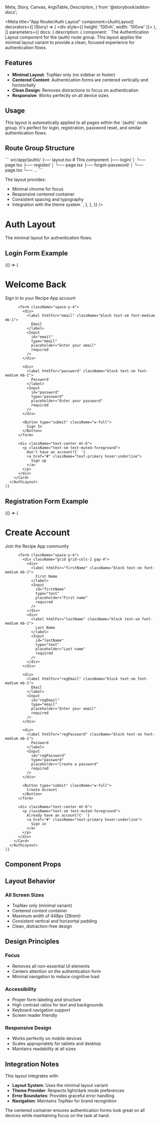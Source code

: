   Meta,
  Story,
  Canvas,
  ArgsTable,
  Description,
} from '@storybook/addon-docs';

<Meta
  title="App Router/Auth Layout"
  component={AuthLayout}
  decorators={[
    (Story) => (
      <div style={{ height: '100vh', width: '100vw' }}>
        <Story />
      </div>
    ),
  ]}
  parameters={{
    docs: {
      description: {
        component: `
The Authentication Layout component for the (auth) route group. This layout applies
the minimal layout variant to provide a clean, focused experience for authentication flows.

## Features

- **Minimal Layout**: TopNav only (no sidebar or footer)
- **Centered Content**: Authentication forms are centered vertically and horizontally
- **Clean Design**: Removes distractions to focus on authentication
- **Responsive**: Works perfectly on all device sizes

## Usage

This layout is automatically applied to all pages within the \`(auth)\` route group.
It's perfect for login, registration, password reset, and similar authentication flows.

## Route Group Structure

\`\`\`
src/app/(auth)/
├── layout.tsx # This component
├── login/
│ └── page.tsx
├── register/
│ └── page.tsx
├── forgot-password/
│ └── page.tsx
└── ...
\`\`\`

The layout provides:

- Minimal chrome for focus
- Responsive centered container
- Consistent spacing and typography
- Integration with the theme system
  `,
  },
  },
  }}
  />

# Auth Layout

The minimal layout for authentication flows.

## Login Form Example

<Canvas>
  <Story name="Login Form">
    {() => (
      <AuthLayout>
        <Card className="p-8">
          <div className="text-center mb-8">
            <div className="flex items-center justify-center mb-4">
              <ChefHat className="h-10 w-10 text-primary" />
            </div>
            <h1 className="text-2xl font-bold">Welcome Back</h1>
            <p className="text-muted-foreground">Sign in to your Recipe App account</p>
          </div>

          <form className="space-y-4">
            <div>
              <label htmlFor="email" className="block text-sm font-medium mb-1">
                Email
              </label>
              <Input
                id="email"
                type="email"
                placeholder="Enter your email"
                required
              />
            </div>

            <div>
              <label htmlFor="password" className="block text-sm font-medium mb-1">
                Password
              </label>
              <Input
                id="password"
                type="password"
                placeholder="Enter your password"
                required
              />
            </div>

            <Button type="submit" className="w-full">
              Sign In
            </Button>
          </form>

          <div className="text-center mt-6">
            <p className="text-sm text-muted-foreground">
              Don't have an account?{' '}
              <a href="#" className="text-primary hover:underline">
                Sign up
              </a>
            </p>
          </div>
        </Card>
      </AuthLayout>
    )}

  </Story>
</Canvas>

## Registration Form Example

<Canvas>
  <Story name="Registration Form">
    {() => (
      <AuthLayout>
        <Card className="p-8">
          <div className="text-center mb-8">
            <div className="flex items-center justify-center mb-4">
              <ChefHat className="h-10 w-10 text-primary" />
            </div>
            <h1 className="text-2xl font-bold">Create Account</h1>
            <p className="text-muted-foreground">Join the Recipe App community</p>
          </div>

          <form className="space-y-4">
            <div className="grid grid-cols-2 gap-4">
              <div>
                <label htmlFor="firstName" className="block text-sm font-medium mb-1">
                  First Name
                </label>
                <Input
                  id="firstName"
                  type="text"
                  placeholder="First name"
                  required
                />
              </div>
              <div>
                <label htmlFor="lastName" className="block text-sm font-medium mb-1">
                  Last Name
                </label>
                <Input
                  id="lastName"
                  type="text"
                  placeholder="Last name"
                  required
                />
              </div>
            </div>

            <div>
              <label htmlFor="regEmail" className="block text-sm font-medium mb-1">
                Email
              </label>
              <Input
                id="regEmail"
                type="email"
                placeholder="Enter your email"
                required
              />
            </div>

            <div>
              <label htmlFor="regPassword" className="block text-sm font-medium mb-1">
                Password
              </label>
              <Input
                id="regPassword"
                type="password"
                placeholder="Create a password"
                required
              />
            </div>

            <Button type="submit" className="w-full">
              Create Account
            </Button>
          </form>

          <div className="text-center mt-6">
            <p className="text-sm text-muted-foreground">
              Already have an account?{' '}
              <a href="#" className="text-primary hover:underline">
                Sign in
              </a>
            </p>
          </div>
        </Card>
      </AuthLayout>
    )}

  </Story>
</Canvas>

## Component Props

<ArgsTable of={AuthLayout} />

## Layout Behavior

### All Screen Sizes

- TopNav only (minimal variant)
- Centered content container
- Maximum width of 448px (28rem)
- Consistent vertical and horizontal padding
- Clean, distraction-free design

## Design Principles

### Focus

- Removes all non-essential UI elements
- Centers attention on the authentication form
- Minimal navigation to reduce cognitive load

### Accessibility

- Proper form labeling and structure
- High contrast ratios for text and backgrounds
- Keyboard navigation support
- Screen reader friendly

### Responsive Design

- Works perfectly on mobile devices
- Scales appropriately for tablets and desktop
- Maintains readability at all sizes

## Integration Notes

This layout integrates with:

- **Layout System**: Uses the minimal layout variant
- **Theme Provider**: Respects light/dark mode preferences
- **Error Boundaries**: Provides graceful error handling
- **Navigation**: Maintains TopNav for brand recognition

The centered container ensures authentication forms look great on all
devices while maintaining focus on the task at hand.
